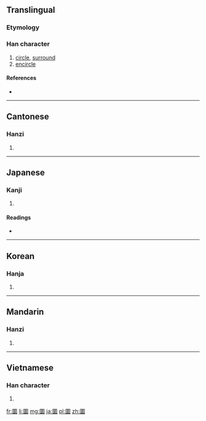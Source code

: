 ==Translingual==

===Etymology===
{{Han compound|囗|睘|c1=s|c2=p|t1=circle|ls=psc}}

===Han character===
{{Han char|rn=31|rad=囗|as=13|sn=16|four=6073<sub>2</sub>|canj=田田中女 (WWLV)}}

# [[circle]], [[surround]]
# [[encircle]]

====References====
* {{Han ref|kx=0221.120|dkj=04851|dj=0453.120|hdz=10726.160|uh=571C|ud=22300|bh=E947|bd=59719}}

----

==Cantonese==

===Hanzi===
{{yue-hanzi|jyut=|y=waan4, yun4}}

# {{defn|Cantonese|sort=囗13}}

----

==Japanese==

===Kanji===
{{ja-kanji|grade=|rs=囗13}}

# {{defn|Japanese|sort=囗13}}

====Readings====
* {{ja-readings|on=[[かん]] (kan), [[えん]] (en)|kun=[[めぐる]] (meguru), [[まるい]] (marui)}}

----

==Korean==

===Hanja===
{{ko-hanja|hangeul=[[원]], [[환]]|rv=won, hwan|mr=wŏn, hwan}}

# {{defn|Korean|sort=囗13}}

----

==Mandarin==

===Hanzi===
{{cmn-hanzi|pin=[[yuán]] ([[yuan2]])|wg=yüan<sup>2</sup>}}

# {{defn|Mandarin|sort=囗13}}

----

==Vietnamese==

===Han character===
{{vi-hantu|[[viên]]|rs=囗13}}

# {{defn|Vietnamese|sort=囗13}}

[[fr:圜]]
[[li:圜]]
[[mg:圜]]
[[ja:圜]]
[[pl:圜]]
[[zh:圜]]